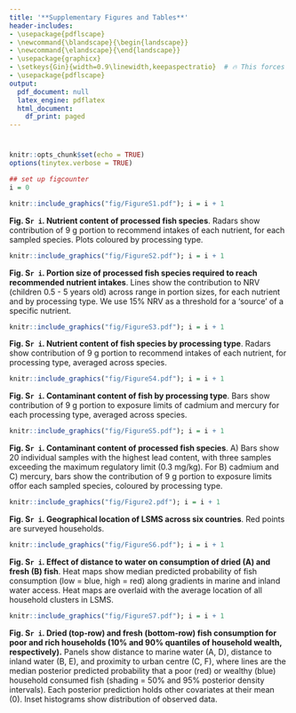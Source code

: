 ```yaml
---
title: '**Supplementary Figures and Tables**'
header-includes:
- \usepackage{pdflscape}
- \newcommand{\blandscape}{\begin{landscape}}
- \newcommand{\elandscape}{\end{landscape}}
- \usepackage{graphicx}
- \setkeys{Gin}{width=0.9\linewidth,keepaspectratio}  # 🔥 This forces figures to max 90% of the text width
- \usepackage{pdflscape}    
output:
  pdf_document: null
  latex_engine: pdflatex
  html_document:
    df_print: paged
---
```


# <manuscript title>

\newpage
```r
knitr::opts_chunk$set(echo = TRUE)
options(tinytex.verbose = TRUE)
```

```r
## set up figcounter
i = 0
```

```r
knitr::include_graphics("fig/FigureS1.pdf"); i = i + 1
```

**Fig. S`r i`. Nutrient content of processed fish species**. Radars show contribution of 9 g portion to recommend intakes of each nutrient, for each sampled species. Plots coloured by processing type.

\newpage

```r
knitr::include_graphics("fig/FigureS2.pdf"); i = i + 1
```

**Fig. S`r i`. Portion size of processed fish species required to reach recommended nutrient intakes**. Lines show the contribution to NRV (children 0.5 - 5 years old) across range in portion sizes, for each nutrient and by processing type. We use 15% NRV as a threshold for a 'source' of a specific nutrient.


\newpage
```r
knitr::include_graphics("fig/FigureS3.pdf"); i = i + 1
```

**Fig. S`r i`. Nutrient content of fish species by processing type**. Radars show contribution of 9 g portion to recommend intakes of each nutrient, for processing type, averaged across species.

\newpage
```r
knitr::include_graphics("fig/FigureS4.pdf"); i = i + 1
```

**Fig. S`r i`. Contaminant content of fish by processing type**. Bars show contribution of 9 g portion to exposure limits of cadmium and mercury for each processing type, averaged across species.

\newpage

```r
knitr::include_graphics("fig/FigureS5.pdf"); i = i + 1
```

**Fig. S`r i`. Contaminant content of processed fish species**. A) Bars show 20 individual samples with the highest lead content, with three samples exceeding the maximum regulatory limit (0.3 mg/kg). For B) cadmium and C) mercury, bars show the contribution of 9 g portion to exposure limits offor each sampled species, coloured by processing type.

\newpage

```r
knitr::include_graphics("fig/Figure2.pdf"); i = i + 1
```

**Fig. S`r i`. Geographical location of LSMS across six countries**. Red points are surveyed households.

\newpage

```r
knitr::include_graphics("fig/FigureS6.pdf"); i = i + 1
```

**Fig. S`r i`. Effect of distance to water on consumption of dried (A) and fresh (B) fish**. Heat maps show median predicted probability of fish consumption (low = blue, high = red) along gradients in marine and inland water access. Heat maps are overlaid with the average location of all household clusters in LSMS.

\newpage

```r
knitr::include_graphics("fig/FigureS7.pdf"); i = i + 1
```

**Fig. S`r i`. Dried (top-row) and fresh (bottom-row) fish consumption for poor and rich households  (10% and 90% quantiles of household wealth, respectively).** Panels show distance to marine water (A, D), distance to inland water (B, E), and proximity to urban centre (C, F), where lines are the median posterior predicted probability that a poor (red) or wealthy (blue) household consumed fish (shading = 50% and 95% posterior density intervals). Each posterior prediction holds other covariates at their mean (0). Inset histograms show distribution of observed data.
